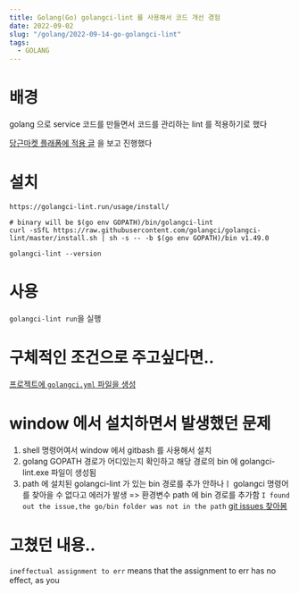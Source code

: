 ```yaml
---
title: Golang(Go) golangci-lint 를 사용해서 코드 개선 경험
date: 2022-09-02
slug: "/golang/2022-09-14-go-golangci-lint"
tags:
  - GOLANG
---
```


# 배경
golang 으로 service 코드를 만들면서
코드를 관리하는 lint 를 적용하기로 했다

[당근마켓 플래폼에 적용 글](https://medium.com/daangn/golangci-lint%EB%A5%BC-%EC%9D%B4%EC%9A%A9%ED%95%98%EC%97%AC-%EC%BD%94%EB%94%A9-%EC%8A%A4%ED%83%80%EC%9D%BC%EC%9D%84-%ED%9A%A8%EA%B3%BC%EC%A0%81%EC%9C%BC%EB%A1%9C-%EA%B4%80%EB%A6%AC%ED%95%98%EA%B8%B0-4bd0e24e1bbd)
을 보고 진행했다

# 설치

`https://golangci-lint.run/usage/install/`

```
# binary will be $(go env GOPATH)/bin/golangci-lint
curl -sSfL https://raw.githubusercontent.com/golangci/golangci-lint/master/install.sh | sh -s -- -b $(go env GOPATH)/bin v1.49.0

golangci-lint --version
```
# 사용
 `golangci-lint run`을 실행

# 구체적인 조건으로 주고싶다면..
 [프로젝트에 `golangci.yml` 파일을 생성](https://golangci-lint.run/usage/configuration/)

# window 에서 설치하면서 발생했던 문제
1. shell 명령어여서 window 에서 gitbash 를 사용해서 설치
2. golang GOPATH 경로가 어디있는지 확인하고 해당 경로의 bin 에 golangci-lint.exe 파일이 생성됨
3. path 에 설치된 golangci-lint 가 있는 bin 경로를 추가 안하나ㅣ golangci 명령어를 찾아을 수 없다고 에러가 발생
=> 환경변수 path 에 bin 경로를 추가함
    `I found out the issue,the go/bin folder was not in the path`
    [git issues 찾아봄](https://github.com/golangci/golangci-lint/issues/648)

# 고쳤던 내용..
`ineffectual assignment to err` means that the assignment to err has no effect, as you